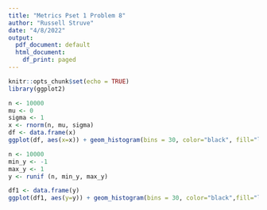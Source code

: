 ```yaml
---
title: "Metrics Pset 1 Problem 8"
author: "Russell Struve"
date: "4/8/2022"
output:
  pdf_document: default
  html_document:
    df_print: paged
---
```


```r
knitr::opts_chunk$set(echo = TRUE)
library(ggplot2)
```

```r
n <- 10000
mu <- 0 
sigma <- 1
x <- rnorm(n, mu, sigma)
df <- data.frame(x)
ggplot(df, aes(x=x)) + geom_histogram(bins = 30, color="black", fill="light pink") + ggtitle("Random draws from normal distribution of n=10000")
```

```r
n <- 10000
min_y <- -1
max_y <- 1
y <- runif (n, min_y, max_y)

df1 <- data.frame(y)
ggplot(df1, aes(y=y)) + geom_histogram(bins = 30, color="black",fill="light blue") + ggtitle("Random draws from uniform distribution of n=10000")
```


